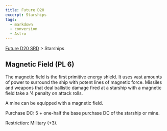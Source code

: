 ```yaml
---
title: Future D20
excerpt: Starships
tags:
  - markdown
  - conversion
  - Astro
---
```






[Future D20 SRD]( / ) > Starships




## Magnetic Field (PL 6)


The magnetic field is the first primitive energy shield. It uses vast amounts of power to surround the ship with potent lines of magnetic force. Missiles and weapons that deal ballistic damage fired at a starship with a magnetic field take a '4 penalty on attack rolls.


A mine can be equipped with a magnetic field.


Purchase DC: 5 + one-half the base purchase DC of the starship or mine.


Restriction: Military (+3).



